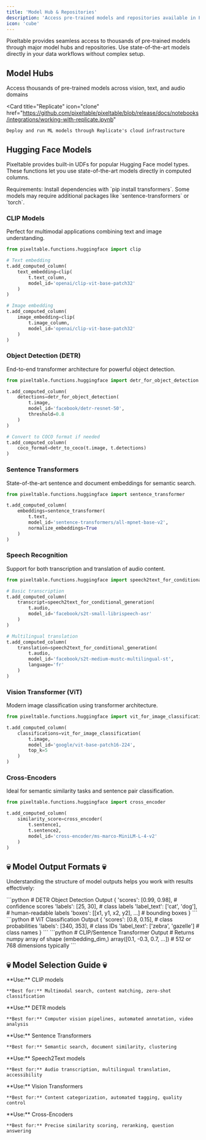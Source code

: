 ```yaml
---
title: 'Model Hub & Repositories'
description: 'Access pre-trained models and repositories available in Pixeltable'
icon: 'cube'
---
```


Pixeltable provides seamless access to thousands of pre-trained models through major model hubs and repositories. Use state-of-the-art models directly in your data workflows without complex setup.

## Model Hubs

<CardGroup cols={2}>
  <Card
    title="Hugging Face Hub"
    icon="face-smile"
    href="https://github.com/pixeltable/pixeltable/blob/release/docs/notebooks/integrations/working-with-hugging-face.ipynb"
  >
    Access thousands of pre-trained models across vision, text, and audio domains
  </Card>

  <Card
    title="Replicate"
    icon="clone"
    href="https://github.com/pixeltable/pixeltable/blob/release/docs/notebooks/integrations/working-with-replicate.ipynb"
  >
    Deploy and run ML models through Replicate's cloud infrastructure
  </Card>
</CardGroup>

## Hugging Face Models

Pixeltable provides built-in UDFs for popular Hugging Face model types. These functions let you use state-of-the-art models directly in computed columns.

<Note>
Requirements: Install dependencies with `pip install transformers`. Some models may require additional packages like `sentence-transformers` or `torch`.
</Note>

### CLIP Models
Perfect for multimodal applications combining text and image understanding.

```python
from pixeltable.functions.huggingface import clip

# Text embedding
t.add_computed_column(
    text_embedding=clip(
        t.text_column,
        model_id='openai/clip-vit-base-patch32'
    )
)

# Image embedding  
t.add_computed_column(
    image_embedding=clip(
        t.image_column,
        model_id='openai/clip-vit-base-patch32'
    )
)
```

### Object Detection (DETR)
End-to-end transformer architecture for powerful object detection.

```python
from pixeltable.functions.huggingface import detr_for_object_detection

t.add_computed_column(
    detections=detr_for_object_detection(
        t.image,
        model_id='facebook/detr-resnet-50',
        threshold=0.8
    )
)

# Convert to COCO format if needed
t.add_computed_column(
    coco_format=detr_to_coco(t.image, t.detections)
)
```

### Sentence Transformers
State-of-the-art sentence and document embeddings for semantic search.

```python
from pixeltable.functions.huggingface import sentence_transformer

t.add_computed_column(
    embeddings=sentence_transformer(
        t.text,
        model_id='sentence-transformers/all-mpnet-base-v2',
        normalize_embeddings=True
    )
)
```

### Speech Recognition
Support for both transcription and translation of audio content.

```python
from pixeltable.functions.huggingface import speech2text_for_conditional_generation

# Basic transcription
t.add_computed_column(
    transcript=speech2text_for_conditional_generation(
        t.audio,
        model_id='facebook/s2t-small-librispeech-asr'
    )
)

# Multilingual translation
t.add_computed_column(
    translation=speech2text_for_conditional_generation(
        t.audio,
        model_id='facebook/s2t-medium-mustc-multilingual-st',
        language='fr'
    )
)
```

### Vision Transformer (ViT)
Modern image classification using transformer architecture.

```python
from pixeltable.functions.huggingface import vit_for_image_classification

t.add_computed_column(
    classifications=vit_for_image_classification(
        t.image,
        model_id='google/vit-base-patch16-224',
        top_k=5
    )
)
```

### Cross-Encoders
Ideal for semantic similarity tasks and sentence pair classification.

```python
from pixeltable.functions.huggingface import cross_encoder

t.add_computed_column(
    similarity_score=cross_encoder(
        t.sentence1,
        t.sentence2,
        model_id='cross-encoder/ms-marco-MiniLM-L-4-v2'
    )
)
```

## 💀 Model Output Formats 💀

Understanding the structure of model outputs helps you work with results effectively:

<AccordionGroup>
  <Accordion title="Object Detection Output">
    ```python
    # DETR Object Detection Output
    {
        'scores': [0.99, 0.98],  # confidence scores
        'labels': [25, 30],      # class labels
        'label_text': ['cat', 'dog'], # human-readable labels
        'boxes': [[x1, y1, x2, y2], ...] # bounding boxes
    }
    ```
  </Accordion>

  <Accordion title="Image Classification Output">
    ```python
    # ViT Classification Output
    {
        'scores': [0.8, 0.15],   # class probabilities
        'labels': [340, 353],    # class IDs
        'label_text': ['zebra', 'gazelle'] # class names
    }
    ```
  </Accordion>

  <Accordion title="Embedding Output">
    ```python
    # CLIP/Sentence Transformer Output
    # Returns numpy array of shape (embedding_dim,)
    array([0.1, -0.3, 0.7, ...])  # 512 or 768 dimensions typically
    ```
  </Accordion>
</AccordionGroup>

## 💀 Model Selection Guide 💀

<CardGroup cols={3}>
  <Card title="Text/Image Similarity" icon="arrows-left-right">
    **Use:** CLIP models
    
    **Best for:** Multimodal search, content matching, zero-shot classification
  </Card>

  <Card title="Object Detection" icon="camera">
    **Use:** DETR models
    
    **Best for:** Computer vision pipelines, automated annotation, video analysis
  </Card>

  <Card title="Text Embeddings" icon="text">
    **Use:** Sentence Transformers
    
    **Best for:** Semantic search, document similarity, clustering
  </Card>

  <Card title="Speech Processing" icon="waveform">
    **Use:** Speech2Text models
    
    **Best for:** Audio transcription, multilingual translation, accessibility
  </Card>

  <Card title="Image Classification" icon="image">
    **Use:** Vision Transformers
    
    **Best for:** Content categorization, automated tagging, quality control
  </Card>

  <Card title="Text Similarity" icon="scale">
    **Use:** Cross-Encoders
    
    **Best for:** Precise similarity scoring, reranking, question answering
  </Card>
</CardGroup>
